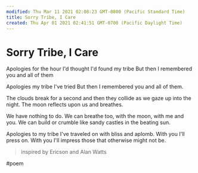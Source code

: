 ```yaml
---
modified: Thu Mar 11 2021 02:08:23 GMT-0800 (Pacific Standard Time)
title: Sorry Tribe, I Care
created: Thu Apr 01 2021 02:41:51 GMT-0700 (Pacific Daylight Time)
---
```


# Sorry Tribe, I Care

Apologies for the hour
I'd thought I'd found my tribe
But then I remembered
you and all of them

Apologies my tribe
I've tried
But then I remembered you
and all of them.

The clouds break for a second
and then they collide
as we gaze up into the night.
The moon reflects upon us and breathes.

We have nothing to do.
We can breathe too,
with the moon, with me and you.
We can build or crumble like sandy castles in the beating sun.

Apologies to my tribe
I've traveled on
with bliss and aplomb.
With you I'll press on.
With you I'll impress those that otherwise might not be.

> inspired by Ericson and Alan Watts

#poem
